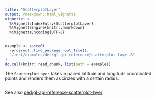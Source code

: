 ```yaml
---
title: "ScatterplotLayer"
output: rmarkdown::html_vignette
vignette: >
  %\VignetteIndexEntry{ScatterplotLayer}
  %\VignetteEngine{knitr::rmarkdown}
  %\VignetteEncoding{UTF-8}
---
```


```r
example <- paste0(
  rprojroot::find_package_root_file(),
  "/inst/examples/deckgl-api-reference/scatterplot-layer.R"
)
do.call(knitr::read_chunk, list(path = example))
```

The `ScatterplotLayer` takes in paired latitude and longitude coordinated points and renders them as circles with a certain radius.

```r
```

See also [deckgl-api-reference-scatterplot-layer](https://deck.gl/#/documentation/deckgl-api-reference/layers/scatterplot-layer)
